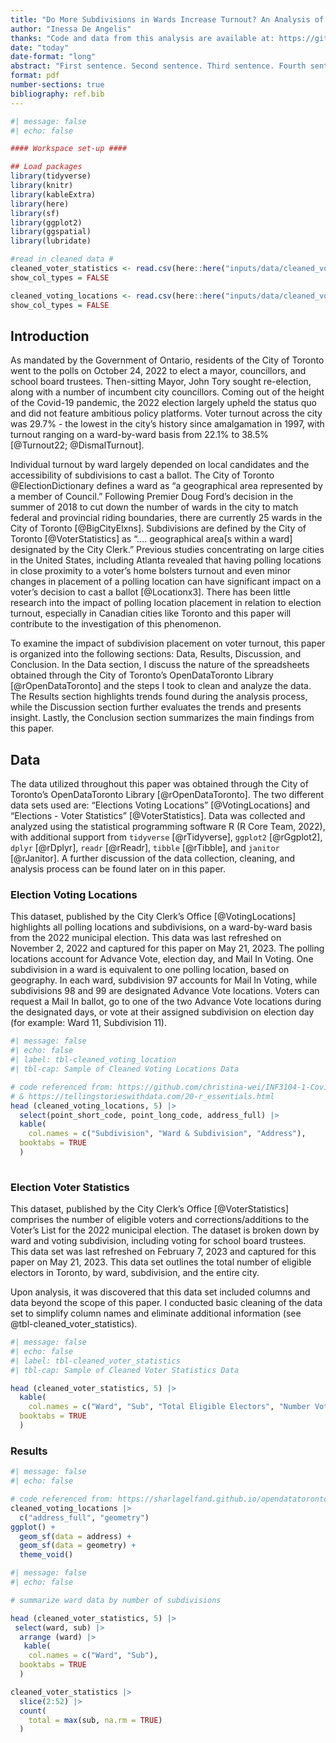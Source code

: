 ```yaml
---
title: "Do More Subdivisions in Wards Increase Turnout? An Analysis of the 2022 Toronto Municipal Election"
author: "Inessa De Angelis"
thanks: "Code and data from this analysis are available at: https://github.com/InessaDeAngelis/Toronto_Elections" 
date: "today"
date-format: "long" 
abstract: "First sentence. Second sentence. Third sentence. Fourth sentence."
format: pdf
number-sections: true
bibliography: ref.bib
---
```


```r
#| message: false
#| echo: false

#### Workspace set-up ####

## Load packages
library(tidyverse)
library(knitr)
library(kableExtra)
library(here)
library(sf)
library(ggplot2)
library(ggspatial)
library(lubridate)

#read in cleaned data #
cleaned_voter_statistics <- read.csv(here::here("inputs/data/cleaned_voter_statistics.csv"))
show_col_types = FALSE

cleaned_voting_locations <- read.csv(here::here("inputs/data/cleaned_voting_locations.csv"))
show_col_types = FALSE
```

## Introduction
As mandated by the Government of Ontario, residents of the City of Toronto went to the polls on October 24, 2022 to elect a mayor, councillors, and school board trustees. Then-sitting Mayor, John Tory sought re-election, along with a number of incumbent city councillors. Coming out of the height of the Covid-19 pandemic, the 2022 election largely upheld the status quo and did not feature ambitious policy platforms. Voter turnout across the city was 29.7% - the lowest in the city’s history since amalgamation in 1997, with turnout ranging on a ward-by-ward basis from 22.1% to 38.5% [@Turnout22; @DismalTurnout]. 

Individual turnout by ward largely depended on local candidates and the accessibility of subdivisions to cast a ballot. The City of Toronto @ElectionDictionary defines a ward as “a geographical area represented by a member of Council.” Following Premier Doug Ford’s decision in the summer of 2018 to cut down the number of wards in the city to match federal and provincial riding boundaries, there are currently 25 wards in the City of Toronto [@BigCityElxns]. Subdivisions are defined by the City of Toronto [@VoterStatistics] as “.... geographical area[s within a ward] designated by the City Clerk.” Previous studies concentrating on large cities in the United States, including Atlanta revealed that having polling locations in close proximity to a voter’s home bolsters turnout and even minor changes in placement of a polling location can have significant impact on a voter’s decision to cast a ballot [@Locationx3]. There has been little research into the impact of polling location placement in relation to election turnout, especially in Canadian cities like Toronto and this paper will contribute to the investigation of this phenomenon. 

To examine the impact of subdivision placement on voter turnout, this paper is organized into the following sections: Data, Results, Discussion, and Conclusion.  In the Data section, I discuss the nature of the spreadsheets obtained through the City of Toronto’s OpenDataToronto Library [@rOpenDataToronto] and the steps I took to clean and analyze the data. The Results section highlights trends found during the analysis process, while the Discussion section further evaluates the trends and presents insight. Lastly, the Conclusion section summarizes the main findings from this paper. 

## Data
The data utilized throughout this paper was obtained through the City of Toronto’s OpenDataToronto Library [@rOpenDataToronto]. The two different data sets used are: “Elections Voting Locations” [@VotingLocations] and “Elections - Voter Statistics” [@VoterStatistics]. Data was collected and analyzed using the statistical programming software R (R Core Team, 2022), with additional support from `tidyverse` [@rTidyverse], `ggplot2` [@rGgplot2], `dplyr` [@rDplyr], `readr` [@rReadr], `tibble` [@rTibble], and `janitor` [@rJanitor]. A further discussion of the data collection, cleaning, and analysis process can be found later on in this paper. 

### Election Voting Locations
This dataset, published by the City Clerk's Office [@VotingLocations] highlights all polling locations and subdivisions, on a ward-by-ward basis from the 2022 municipal election. This data was last refreshed on November 2, 2022 and captured for this paper on May 21, 2023. The polling locations account for Advance Vote, election day, and Mail In Voting. One subdivision in a ward is equivalent to one polling location, based on geography. In each ward, subdivision 97 accounts for Mail In Voting, while subdivisions 98 and 99 are designated Advance Vote locations. Voters can request a Mail In ballot, go to one of the two Advance Vote locations during the designated days, or vote at their assigned subdivision on election day (for example: Ward 11, Subdivision 11).

```r
#| message: false
#| echo: false
#| label: tbl-cleaned_voting_location
#| tbl-cap: Sample of Cleaned Voting Locations Data

# code referenced from: https://github.com/christina-wei/INF3104-1-Covid-Clinics/blob/main/outputs/paper/covid_clinics.qmd
# & https://tellingstorieswithdata.com/20-r_essentials.html 
head (cleaned_voting_locations, 5) |>
  select(point_short_code, point_long_code, address_full) |>
  kable(
    col.names = c("Subdivision", "Ward & Subdivision", "Address"),
  booktabs = TRUE
  )
  
```

### Election Voter Statistics
This dataset, published by the City Clerk's Office [@VoterStatistics] comprises the number of eligible voters and corrections/additions to the Voter’s List for the 2022 municipal election. The dataset is broken down by ward and voting subdivision, including voting for school board trustees. This data set was last refreshed on February 7, 2023 and captured for this paper on May 21, 2023. This data set outlines the total number of eligible electors in Toronto, by ward, subdivision, and the entire city. 

Upon analysis, it was discovered that this data set included columns and data beyond the scope of this paper. I conducted basic cleaning of the data set to simplify column names and eliminate additional information (see @tbl-cleaned_voter_statistics).

```r
#| message: false
#| echo: false
#| label: tbl-cleaned_voter_statistics
#| tbl-cap: Sample of Cleaned Voter Statistics Data

head (cleaned_voter_statistics, 5) |>
  kable(
    col.names = c("Ward", "Sub", "Total Eligible Electors",	"Number Voted",	"Percent Voted"),
  booktabs = TRUE
  )

```

### Results

```r
#| message: false
#| echo: false

# code referenced from: https://sharlagelfand.github.io/opendatatoronto/articles/articles/spatial_data.html
cleaned_voting_locations |>
  c("address_full", "geometry")
ggplot() +
  geom_sf(data = address) +
  geom_sf(data = geometry) +
  theme_void()

```


```r
#| message: false
#| echo: false

# summarize ward data by number of subdivisions

head (cleaned_voter_statistics, 5) |>
 select(ward, sub) |>
  arrange (ward) |>
   kable(
    col.names = c("Ward", "Sub"),
  booktabs = TRUE
  )

cleaned_voter_statistics |>
  slice(2:52) |>
  count(
    total = max(sub, na.rm = TRUE)
  )
  
```

